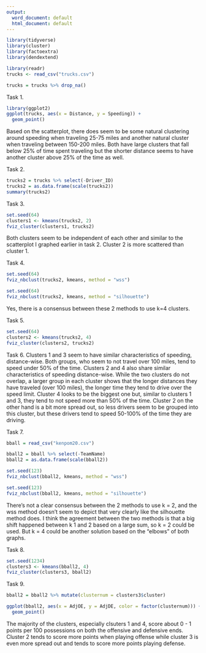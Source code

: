 ```yaml
---
output:
  word_document: default
  html_document: default
---
```

```r
library(tidyverse)
library(cluster)
library(factoextra)
library(dendextend)
```

```r
library(readr)
trucks <- read_csv("trucks.csv")
```
```r
trucks = trucks %>% drop_na()
```

Task 1. 
```r
library(ggplot2)
ggplot(trucks, aes(x = Distance, y = Speeding)) +
  geom_point()
```
Based on the scatterplot, there does seem to be some natural clustering around speeding when traveling 25-75 miles and another natural cluster when traveling between 150-200 miles. Both have large clusters that fall below 25% of time spent traveling but the shorter distance seems to have another cluster above 25% of the time as well. 

Task 2. 
```r
trucks2 = trucks %>% select(-Driver_ID)
trucks2 = as.data.frame(scale(trucks2))
summary(trucks2)
```

Task 3.
```r
set.seed(64)
clusters1 <- kmeans(trucks2, 2)
fviz_cluster(clusters1, trucks2)
```
Both clusters seem to be independent of each other and similar to the scatterplot I graphed earlier in task 2. Cluster 2 is more scattered than cluster 1.

Task 4. 
```r
set.seed(64)
fviz_nbclust(trucks2, kmeans, method = "wss")
```
```r
set.seed(64)
fviz_nbclust(trucks2, kmeans, method = "silhouette")
```
Yes, there is a consensus between these 2 methods to use k=4 clusters. 

Task 5. 
```r
set.seed(64)
clusters2 <- kmeans(trucks2, 4)
fviz_cluster(clusters2, trucks2)
```

Task 6.
Clusters 1 and 3 seem to have similar characteristics of speeding, distance-wise. Both groups, who seem to not travel over 100 miles, tend to speed under 50% of the time. Clusters 2 and 4 also share similar characteristics of speeding distance-wise. While the two clusters do not overlap, a larger group in each cluster shows that the longer distances they have traveled (over 100 miles), the longer time they tend to drive over the speed limit. Cluster 4 looks to be the biggest one but, similar to clusters 1 and 3, they tend to not speed more than 50% of the time. Cluster 2 on the other hand is a bit more spread out, so less drivers seem to be grouped into this cluster, but these drivers tend to speed 50-100% of the time they are driving. 

Task 7.
```r
bball = read_csv("kenpom20.csv")
```
```r
bball2 = bball %>% select(-TeamName)
bball2 = as.data.frame(scale(bball2))
```

```r
set.seed(123)
fviz_nbclust(bball2, kmeans, method = "wss")
```
```r
set.seed(123)
fviz_nbclust(bball2, kmeans, method = "silhouette")
```
There's not a clear consensus between the 2 methods to use k = 2, and the wss method doesn't seem to depict that very clearly like the silhouette method does. I think the agreement between the two methods is that a big shift happened between k 1 and 2 based on a large sum, so k = 2 could be used. But k = 4 could be another solution based on the "elbows" of both graphs. 

Task 8.
```r
set.seed(1234)
clusters3 <- kmeans(bball2, 4)
fviz_cluster(clusters3, bball2)
```

Task 9.
```r
bball2 = bball2 %>% mutate(clusternum = clusters3$cluster)
```

```r
ggplot(bball2, aes(x = AdjOE, y = AdjDE, color = factor(clusternum))) +
  geom_point()
```
The majority of the clusters, especially clsuters 1 and 4, score about 0 - 1 points per 100 possessions on both the offensive and defensive ends. Cluster 2 tends to score more points when playing offense while cluster 3 is even more spread out and tends to score more points playing defense. 
